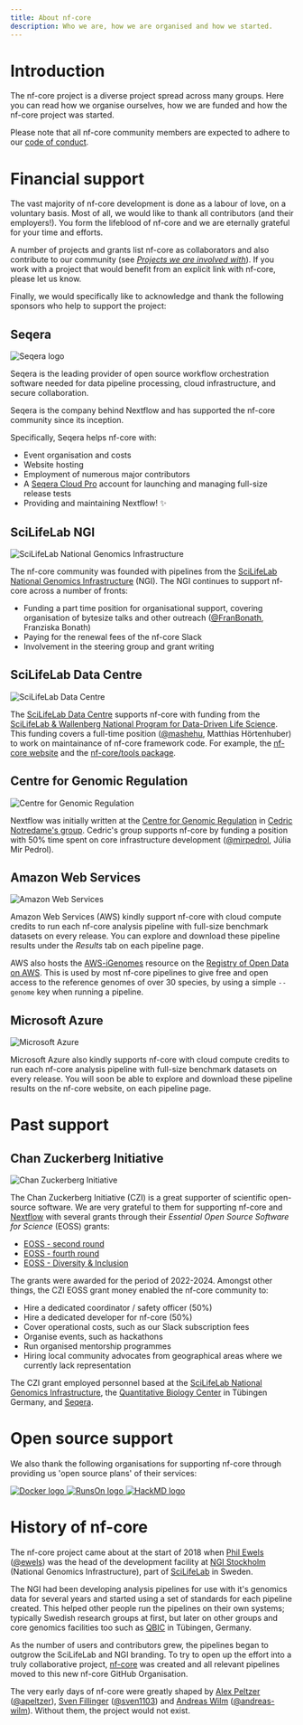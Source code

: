 ```yaml
---
title: About nf-core
description: Who we are, how we are organised and how we started.
---
```



# Introduction

The nf-core project is a diverse project spread across many groups.
Here you can read how we organise ourselves, how we are funded and how the nf-core project was started.

Please note that all nf-core community members are expected to adhere to our [code of conduct](/code_of_conduct).

# Financial support

The vast majority of nf-core development is done as a labour of love, on a voluntary basis.
Most of all, we would like to thank all contributors (and their employers!).
You form the lifeblood of nf-core and we are eternally grateful for your time and efforts.

A number of projects and grants list nf-core as collaborators and also contribute to our community (see [_Projects we are involved with_](/contributors#initiatives)).
If you work with a project that would benefit from an explicit link with nf-core, please let us know.

Finally, we would specifically like to acknowledge and thank the following sponsors who help to support the project:

## Seqera

<img
    src="/images/contributors/colour/seqera.svg"
    alt="Seqera logo"
    class="float-end darkmode-image me-5 mb-5 w-25 ms-3"
/>

Seqera is the leading provider of open source workflow orchestration software needed for data pipeline processing, cloud infrastructure, and secure collaboration.

Seqera is the company behind Nextflow and has supported the nf-core community since its inception.

Specifically, Seqera helps nf-core with:

- Event organisation and costs
- Website hosting
- Employment of numerous major contributors
- A [Seqera Cloud Pro](https://seqera.io/pricing/) account for launching and managing full-size release tests
- Providing and maintaining Nextflow! ✨

## SciLifeLab NGI

<img
    src="/images/contributors/colour/NGI.svg"
    alt="SciLifeLab National Genomics Infrastructure"
    class="float-end darkmode-image me-5 mb-5 w-25 ms-3"
/>

The nf-core community was founded with pipelines from the [SciLifeLab National Genomics Infrastructure](https://ngisweden.scilifelab.se/) (NGI).
The NGI continues to support nf-core across a number of fronts:

- Funding a part time position for organisational support, covering organisation of bytesize talks and other outreach ([@FranBonath](https://github.com/FranBonath), Franziska Bonath)
- Paying for the renewal fees of the nf-core <i class="fab fa-slack me-1"></i> Slack
- Involvement in the steering group and grant writing

## SciLifeLab Data Centre

<img
    src="/images/contributors/colour/SciLifeLabDC.svg"
    alt="SciLifeLab Data Centre"
    class="float-end darkmode-image me-5 mb-5 w-25 ms-3"
/>

The [SciLifeLab Data Centre](https://www.scilifelab.se/data/) supports nf-core with funding from the [SciLifeLab & Wallenberg National Program for Data-Driven Life Science](https://www.scilifelab.se/data-driven/).
This funding covers a full-time position ([@mashehu](https://github.com/mashehu), Matthias Hörtenhuber) to work on maintainance of nf-core framework code. For example, the [nf-core website](https://nf-co.re/) and the [nf-core/tools package](https://github.com/nf-core/tools/).

## Centre for Genomic Regulation

<img
    src="/images/contributors/colour/CRG.svg"
    alt="Centre for Genomic Regulation"
    class="float-end darkmode-image me-5 mb-5 w-25 ms-3"
/>

Nextflow was initially written at the [Centre for Genomic Regulation](https://www.crg.eu/) in [Cedric Notredame's group](https://www.crg.eu/cedric_notredame).
Cedric's group supports nf-core by funding a position with 50% time spent on core infrastructure development ([@mirpedrol](https://github.com/mirpedrol), Júlia Mir Pedrol).

## Amazon Web Services

<img
    src="/images/contributors/colour/aws.svg"
    alt="Amazon Web Services"
    class="float-end darkmode-image me-5 mb-5 w-25 ms-3"
    style="max-width: 200px"
/>

Amazon Web Services (AWS) kindly support nf-core with cloud compute credits to run each nf-core analysis pipeline with full-size benchmark datasets on every release.
You can explore and download these pipeline results under the <em class="mx-2"><i class="fab fa-aws me-2"></i> Results</em> tab on each pipeline page.

AWS also hosts the [AWS-iGenomes](https://registry.opendata.aws/aws-igenomes/) resource on the [Registry of Open Data on AWS](https://registry.opendata.aws/).
This is used by most nf-core pipelines to give free and open access to the reference genomes of over 30 species, by using a simple `--genome` key when running a pipeline.

## Microsoft Azure

<img
    src="/images/contributors/colour/azure.svg"
    alt="Microsoft Azure"
    class="float-end darkmode-image me-5 mb-5 ms-3"
/>

Microsoft Azure also kindly supports nf-core with cloud compute credits to run each nf-core analysis pipeline with full-size benchmark datasets on every release.
You will soon be able to explore and download these pipeline results on the nf-core website, on each pipeline page.

# Past support

## Chan Zuckerberg Initiative

<img
    src="/images/contributors/colour/CZI.svg"
    alt="Chan Zuckerberg Initiative"
    class="float-end darkmode-image me-5 mb-5 w-25 ms-3"
/>

The Chan Zuckerberg Initiative (CZI) is a great supporter of scientific open-source software.
We are very grateful to them for supporting nf-core and [Nextflow](https://nextflow.io/) with several grants through their _Essential Open Source Software for Science_ (EOSS) grants:

- [EOSS - second round](https://chanzuckerberg.com/eoss/proposals/nextflow-and-nf-core/)
- [EOSS - fourth round](https://chanzuckerberg.com/eoss/proposals/nextflow-and-nf-core-reproducible-workflows-for-the-scientific-community-cycle-4/)
- [EOSS - Diversity & Inclusion](https://cziscience.medium.com/advancing-diversity-and-inclusion-in-scientific-open-source-eaabe6a5488b)

The grants were awarded for the period of 2022-2024.
Amongst other things, the CZI EOSS grant money enabled the nf-core community to:

- Hire a dedicated coordinator / safety officer (50%)
- Hire a dedicated developer for nf-core (50%)
- Cover operational costs, such as our Slack subscription fees
- Organise events, such as hackathons
- Run organised mentorship programmes
- Hiring local community advocates from geographical areas where we currently lack representation

The CZI grant employed personnel based at the [SciLifeLab National Genomics Infrastructure](https://ngisweden.scilifelab.se/), the [Quantitative Biology Center](http://qbic.life/) in Tübingen Germany, and [Seqera](https://seqera.io/).

# Open source support

We also thank the following organisations for supporting nf-core through providing us 'open source plans' of their services:

<div class="row row-cols-1 row-cols-lg-3 mb-3 align-items-center">
        <a href="https://www.docker.com/" class="col text-center" target="_blank">
            <Image src={dockerLogo} alt="Docker logo" class="not-dimmed" />
        </a>
        <a href="https://runs-on.com/" class="col text-center" target="_blank">
                <Image src={runsOnLogo} alt="RunsOn logo" class="m-auto" />
            </a>
        <a href="https://hackmd.io/" class="col"  target="_blank">
            <img src="/images/contributors/colour/hackmd.svg" alt="HackMD logo" class="darkmode-image" />
        </a>

</div>

# History of nf-core

The nf-core project came about at the start of 2018 when [Phil Ewels](http://phil.ewels.co.uk/) ([@ewels](https://github.com/ewels/)) was the head of the development facility at [NGI Stockholm](https://ngisweden.scilifelab.se/) (National Genomics Infrastructure), part of [SciLifeLab](https://www.scilifelab.se/) in Sweden.

The NGI had been developing analysis pipelines for use with it's genomics data for several years and started using a set of standards for each pipeline created. This helped other people run the pipelines on their own systems; typically Swedish research groups at first, but later on other groups and core genomics facilities too such as [QBIC](http://qbic.life/) in Tübingen, Germany.

As the number of users and contributors grew, the pipelines began to outgrow the SciLifeLab and NGI branding. To try to open up the effort into a truly collaborative project, [nf-core](https://github.com/nf-core) was created and all relevant pipelines moved to this new nf-core GitHub Organisation.

The very early days of nf-core were greatly shaped by [Alex Peltzer](https://apeltzer.github.io/) ([@apeltzer](https://github.com/apeltzer/)), [Sven Fillinger](https://uni-tuebingen.de/en/research/research-infrastructure/quantitative-biology-center-qbic/team0/sven-fillinger/) ([@sven1103](https://github.com/sven1103/)) and [Andreas Wilm](https://andreas-wilm.github.io/) ([@andreas-wilm](https://github.com/andreas-wilm/)).
Without them, the project would not exist.
